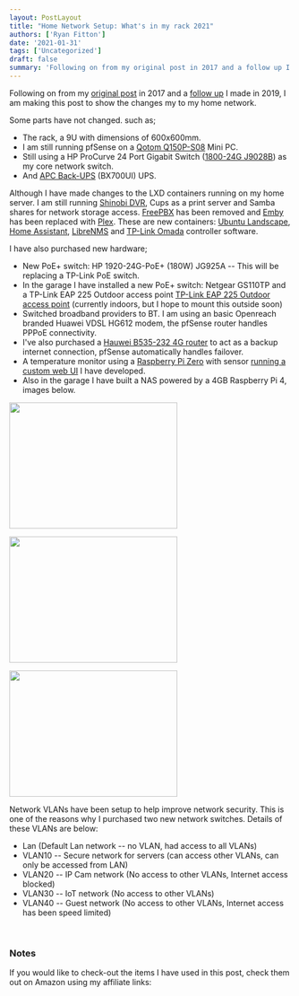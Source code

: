 ```yaml
---
layout: PostLayout
title: "Home Network Setup: What's in my rack 2021"
authors: ['Ryan Fitton']
date: '2021-01-31'
tags: ['Uncategorized']
draft: false
summary: 'Following on from my original post in 2017 and a follow up I made in 2019, I am making this post to show the changes my to my home network. Some parts have not changed. such as; The rack, a 9U with dimensions of 600x600mm. I am still running pfSense on a Qotom Q150P-S08 Mini ...'
---
```


Following on from my [original post](https://ryanfitton.co.uk/blog/how-i-installed-cat6-ethernet-in-my-home/) in 2017 and a [follow up](https://ryanfitton.co.uk/blog/home-network-setup-whats-in-my-rack-2019/) I made in 2019, I am making this post to show the changes my to my home network.

Some parts have not changed. such as;

-   The rack, a 9U with dimensions of 600x600mm.
-   I am still running pfSense on a [Qotom Q150P-S08](https://www.aliexpress.com/item/32863982193.html?spm=a2g0s.9042311.0.0.27424c4dp3dCSF) Mini PC.
-   Still using a HP ProCurve 24 Port Gigabit Switch ([1800-24G J9028B](https://h10057.www1.hp.com/ecomcat/hpcatalog/specs/provisioner/05/J9028B.htm)) as my core network switch.
-   And [APC Back-UPS](https://www.amazon.co.uk/APC-Back-UPS-BX-Uninterruptible-Shutdown/dp/B00T7BYV6W/ref=as_li_ss_tl?keywords=apc+700&qid=1559998754&s=computers&sr=1-4&linkCode=ll1&tag=ryanfittoncou-21&linkId=4b82a7af15071bab059cfbeeb8f3d427&language=en_GB) (BX700UI) UPS.

Although I have made changes to the LXD containers running on my home server. I am still running [Shinobi DVR](https://gitlab.com/Shinobi-Systems/Shinobi), Cups as a print server and Samba shares for network storage access. [FreePBX](https://www.freepbx.org/) has been removed and [Emby](https://emby.media/) has been replaced with [Plex](https://www.plex.tv/en-gb/). These are new containers: [Ubuntu Landscape](https://landscape.canonical.com/set-up-on-prem), [Home Assistant](https://www.home-assistant.io/), [LibreNMS](https://www.librenms.org/) and [TP-Link Omada](https://ryanfitton.co.uk/blog/installing-tp-link-omada-controller-on-ubuntu/) controller software.

I have also purchased new hardware;

-   New PoE+ switch: HP 1920-24G-PoE+ (180W) JG925A -- This will be replacing a TP-Link PoE switch.
-   In the garage I have installed a new PoE+ switch: Netgear GS110TP and a TP-Link EAP 225 Outdoor access point [TP-Link EAP 225 Outdoor access point](https://www.amazon.co.uk/TP-Link-MU-MIMO-Wireless-Gigabit-Outdoor/dp/B07C217N5V?&linkCode=ll1&tag=ryanfittoncou-21&linkId=2c37be153584a9d114851b91f523b414&language=en_GB&ref_=as_li_ss_tl) (currently indoors, but I hope to mount this outside soon)
-   Switched broadband providers to BT. I am using an basic Openreach branded Huawei VDSL HG612 modem, the pfSense router handles PPPoE connectivity.
-   I've also purchased a [Hauwei B535-232 4G router](https://www.amazon.co.uk/gp/product/B07ZFSX8LB?ie=UTF8&psc=1&linkCode=ll1&tag=ryanfittoncou-21&linkId=4e46eb6fe19caf5e242adbfe0685cc59&language=en_GB&ref_=as_li_ss_tl) to act as a backup internet connection, pfSense automatically handles failover.
-   A temperature monitor using a [Raspberry Pi Zero](https://www.amazon.co.uk/Raspberry-Pi-Zero-WH/dp/B07BHMRTTY/ref=as_li_ss_tl?dchild=1&keywords=raspberry+pi+zero&qid=1609874665&s=computers&sr=1-6&linkCode=ll1&tag=ryanfittoncou-21&linkId=a7fe57b67a193551368f70f074281266&language=en_GB) with sensor [running a custom web UI](https://ryanfitton.co.uk/blog/building-a-raspberry-pi-zero-temperature-monitor-with-web-interface/) I have developed.
-   Also in the garage I have built a NAS powered by a 4GB Raspberry Pi 4, images below.

<a href="/static/img/blog/2021/01/foto_no_exif-2.jpg"><img loading="lazy"  src="/static/img/blog/2021/01/foto_no_exif-2-300x225.jpg" alt="" width="300" height="225" srcSet="/static/img/blog/2021/01/foto_no_exif-2-300x225.jpg 300w, /static/img/blog/2021/01/foto_no_exif-2-1024x768.jpg 1024w, /static/img/blog/2021/01/foto_no_exif-2-768x576.jpg 768w, /static/img/blog/2021/01/foto_no_exif-2-1536x1152.jpg 1536w, /static/img/blog/2021/01/foto_no_exif-2.jpg 1920w" sizes="(max-width: 300px) 100vw, 300px" /></a>

<a href="/static/img/blog/2021/01/foto_no_exif-1.jpg"><img loading="lazy"  src="/static/img/blog/2021/01/foto_no_exif-1-300x225.jpg" alt="" width="300" height="225" srcSet="/static/img/blog/2021/01/foto_no_exif-1-300x225.jpg 300w, /static/img/blog/2021/01/foto_no_exif-1-768x576.jpg 768w, /static/img/blog/2021/01/foto_no_exif-1.jpg 800w" sizes="(max-width: 300px) 100vw, 300px" /></a>

<a href="/static/img/blog/2021/01/foto_no_exif.jpg"><img loading="lazy"  src="/static/img/blog/2021/01/foto_no_exif-300x225.jpg" alt="" width="300" height="225" srcSet="/static/img/blog/2021/01/foto_no_exif-300x225.jpg 300w, /static/img/blog/2021/01/foto_no_exif-768x576.jpg 768w, /static/img/blog/2021/01/foto_no_exif.jpg 800w" sizes="(max-width: 300px) 100vw, 300px" /></a>

Network VLANs have been setup to help improve network security. This is one of the reasons why I purchased two new network switches. Details of these VLANs are below:

-   Lan (Default Lan network -- no VLAN, had access to all VLANs)
-   VLAN10 -- Secure network for servers (can access other VLANs, can only be accessed from LAN)
-   VLAN20 -- IP Cam network (No access to other VLANs, Internet access blocked)
-   VLAN30 -- IoT network (No access to other VLANs)
-   VLAN40 -- Guest network (No access to other VLANs, Internet access has been speed limited)

 

### Notes

If you would like to check-out the items I have used in this post, check them out on Amazon using my affiliate links:
